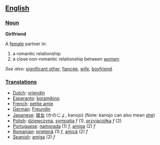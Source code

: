 == [[English]] ==

=== [[Noun]] ===

'''Girlfriend'''

A [[female]] partner in:
# a romantic relationship
# a close non-romantic relationship between [[women]].

''See also:'' [[significant other]], [[fiancée]], [[wife]], [[boyfriend]].

=== [[Translations]] ===
*[[Dutch]]: [[vriendin]]
*[[Esperanto]]: [[koramikino]]
*[[French]]: [[petite amie]]
*[[German]]: [[Freundin]]
*[[Japanese]]: [[彼女]] (かのじょ, kanojo) (Note: kanojo can also mean [[she]])
*[[Polish]]: [[dziewczyna]], [[sympatia]] ''f'' (1), [[przyjaciółka]] ''f'' (2)
*[[Portuguese]]: [[namorada]] (1) ''f'', [[amiga]] (2) ''f''
*[[Romanian]]: [[prietenă]] (1) ''f'', [[amică]] (2) ''f''
*[[Spanish]]: [[amiga]] (2) ''f''